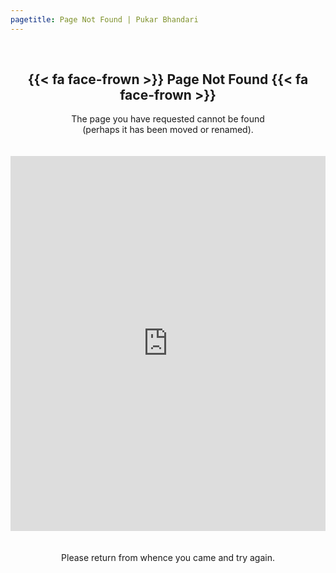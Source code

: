 ```yaml
---
pagetitle: Page Not Found | Pukar Bhandari
---
```


<!-- Source: https://github.com/Paulj1989/paulrjohnson.net/blob/main/404.qmd -->

<br>

<div style="text-align: center">

# {{< fa face-frown >}} Page Not Found {{< fa face-frown >}}

The page you have requested cannot be found<br>(perhaps it has been moved or renamed).

<iframe src="https://c.xkcd.com/random/comic/" width="100%" height="600" frameborder="0" style="max-width: 800px; margin: 20px auto;"></iframe>

Please return from whence you came and try again.

</div>
